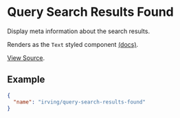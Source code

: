 <Meta title="WordPress Components|Query Search Results Found" />

# Query Search Results Found
Display meta information about the search results.

Renders as the `Text` styled component [(docs)](?path=/docs/styled-components-text--plain-text-example).

[View Source](https://github.com/alleyinteractive/wp-irving/tree/master/inc/components/components/query-search-results-found).

## Example
```json
{
  "name": "irving/query-search-results-found"
}
```
